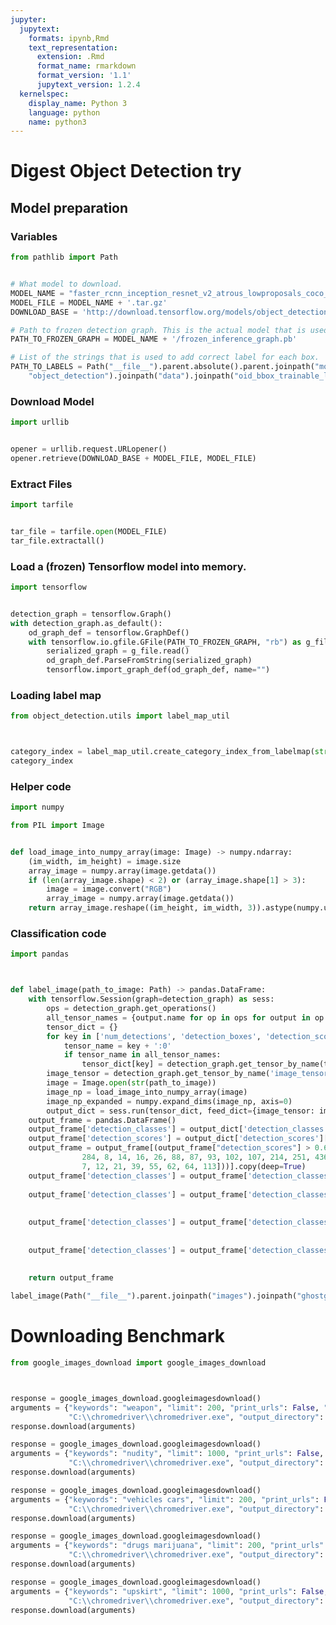 ```yaml
---
jupyter:
  jupytext:
    formats: ipynb,Rmd
    text_representation:
      extension: .Rmd
      format_name: rmarkdown
      format_version: '1.1'
      jupytext_version: 1.2.4
  kernelspec:
    display_name: Python 3
    language: python
    name: python3
---
```


# Digest Object Detection try
## Model preparation
### Variables

```python
from pathlib import Path


# What model to download.
MODEL_NAME = "faster_rcnn_inception_resnet_v2_atrous_lowproposals_coco_2018_01_28"
MODEL_FILE = MODEL_NAME + '.tar.gz'
DOWNLOAD_BASE = 'http://download.tensorflow.org/models/object_detection/'

# Path to frozen detection graph. This is the actual model that is used for the object detection.
PATH_TO_FROZEN_GRAPH = MODEL_NAME + '/frozen_inference_graph.pb'

# List of the strings that is used to add correct label for each box.
PATH_TO_LABELS = Path("__file__").parent.absolute().parent.joinpath("models").joinpath("research").joinpath(
    "object_detection").joinpath("data").joinpath("oid_bbox_trainable_label_map.pbtxt")
```

### Download Model

```python
import urllib


opener = urllib.request.URLopener()
opener.retrieve(DOWNLOAD_BASE + MODEL_FILE, MODEL_FILE)
```

### Extract Files

```python
import tarfile


tar_file = tarfile.open(MODEL_FILE)
tar_file.extractall()
```

### Load a (frozen) Tensorflow model into memory.

```python
import tensorflow


detection_graph = tensorflow.Graph()
with detection_graph.as_default():
    od_graph_def = tensorflow.GraphDef()
    with tensorflow.io.gfile.GFile(PATH_TO_FROZEN_GRAPH, "rb") as g_file:
        serialized_graph = g_file.read()
        od_graph_def.ParseFromString(serialized_graph)
        tensorflow.import_graph_def(od_graph_def, name="")
```

### Loading label map

```python
from object_detection.utils import label_map_util



category_index = label_map_util.create_category_index_from_labelmap(str(PATH_TO_LABELS.absolute()), use_display_name=True)
category_index
```

### Helper code

```python
import numpy

from PIL import Image


def load_image_into_numpy_array(image: Image) -> numpy.ndarray:
    (im_width, im_height) = image.size
    array_image = numpy.array(image.getdata())
    if (len(array_image.shape) < 2) or (array_image.shape[1] > 3):
        image = image.convert("RGB")
        array_image = numpy.array(image.getdata())
    return array_image.reshape((im_height, im_width, 3)).astype(numpy.uint8)
```

### Classification code

```python
import pandas



def label_image(path_to_image: Path) -> pandas.DataFrame:
    with tensorflow.Session(graph=detection_graph) as sess:
        ops = detection_graph.get_operations()
        all_tensor_names = {output.name for op in ops for output in op.outputs}
        tensor_dict = {}
        for key in ['num_detections', 'detection_boxes', 'detection_scores', 'detection_classes']:
            tensor_name = key + ':0'
            if tensor_name in all_tensor_names:
                tensor_dict[key] = detection_graph.get_tensor_by_name(tensor_name)
        image_tensor = detection_graph.get_tensor_by_name('image_tensor:0')
        image = Image.open(str(path_to_image))
        image_np = load_image_into_numpy_array(image)
        image_np_expanded = numpy.expand_dims(image_np, axis=0)
        output_dict = sess.run(tensor_dict, feed_dict={image_tensor: image_np_expanded})
    output_frame = pandas.DataFrame()
    output_frame['detection_classes'] = output_dict['detection_classes'][0].astype(numpy.int64)
    output_frame['detection_scores'] = output_dict['detection_scores'][0]
    output_frame = output_frame[(output_frame["detection_scores"] > 0.65) & (output_frame['detection_classes'].isin([32, 203,
                284, 8, 14, 16, 26, 88, 87, 93, 102, 107, 214, 251, 436, 446, 104, 195, 339, 369, 392, 405, 459, 1, 3, 4,
                7, 12, 21, 39, 55, 62, 64, 113]))].copy(deep=True)
    output_frame['detection_classes'] = output_frame['detection_classes'].apply(lambda detection_class: "Nudity" if \
                                                                        detection_class in [32, 203, 284] else detection_class)
    output_frame['detection_classes'] = output_frame['detection_classes'].apply(lambda detection_class: "Car" if \
                                                                        detection_class in [8, 14, 16, 26, 88, 87, 93, 102, 
                                                                                107, 214, 251, 436, 446] else detection_class)
    output_frame['detection_classes'] = output_frame['detection_classes'].apply(lambda detection_class: "Weapon" if \
                                                                        detection_class in [104, 195, 339, 369, 392, 405, 
                                                                                            459] else detection_class)
    output_frame['detection_classes'] = output_frame['detection_classes'].apply(lambda detection_class: "Face" if \
                                                                        detection_class in [1, 3, 4, 7, 12, 21, 39, 55, 62,
                                                                                            64, 113] else detection_class)
    return output_frame
```

```python
label_image(Path("__file__").parent.joinpath("images").joinpath("ghostgun-03.jpg"))
```

# Downloading Benchmark

```python
from google_images_download import google_images_download



response = google_images_download.googleimagesdownload()
arguments = {"keywords": "weapon", "limit": 200, "print_urls": False, "no_directory": True, "chromedriver": 
             "C:\\chromedriver\\chromedriver.exe", "output_directory": "weapons"}
response.download(arguments)
```

```python
response = google_images_download.googleimagesdownload()
arguments = {"keywords": "nudity", "limit": 1000, "print_urls": False, "no_directory": True, "chromedriver": 
             "C:\\chromedriver\\chromedriver.exe", "output_directory": "nudity"}
response.download(arguments)
```

```python
response = google_images_download.googleimagesdownload()
arguments = {"keywords": "vehicles cars", "limit": 200, "print_urls": False, "no_directory": True, "chromedriver": 
             "C:\\chromedriver\\chromedriver.exe", "output_directory": "cars"}
response.download(arguments)
```

```python
response = google_images_download.googleimagesdownload()
arguments = {"keywords": "drugs marijuana", "limit": 200, "print_urls": False, "no_directory": True, "chromedriver": 
             "C:\\chromedriver\\chromedriver.exe", "output_directory": "drugs"}
response.download(arguments)
```

```python
response = google_images_download.googleimagesdownload()
arguments = {"keywords": "upskirt", "limit": 1000, "print_urls": False, "no_directory": True, "chromedriver": 
             "C:\\chromedriver\\chromedriver.exe", "output_directory": "upskirt"}
response.download(arguments)
```

